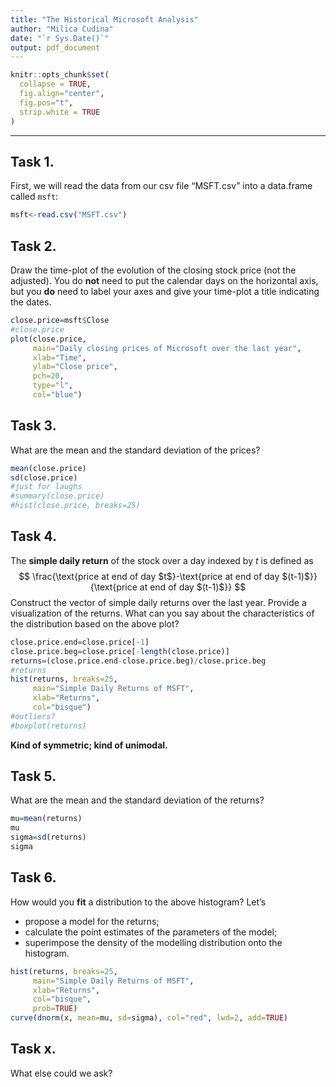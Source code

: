 ```yaml
---
title: "The Historical Microsoft Analysis"
author: "Milica Cudina"
date: "`r Sys.Date()`"
output: pdf_document
---
```

<!-- The author of this template is Dr. Gordan Zitkovic.-->
<!-- The code chunk below contains some settings that will  -->
<!-- make your R code look better in the output pdf file.  -->
<!-- If you are curious about what each option below does, -->
<!-- go to https://yihui.org/knitr/options/ -->
<!-- If not, feel free to disregard everything ...  -->
```r
knitr::opts_chunk$set(
  collapse = TRUE,
  fig.align="center",
  fig.pos="t",
  strip.white = TRUE
)
```
<!-- ... down to here. -->

---

## Task 1. 
First, we will read the data from our csv file "MSFT.csv" into a data.frame called `msft`:

```r
msft<-read.csv("MSFT.csv")
```

## Task 2.
Draw the time-plot of the evolution of the closing stock price (not the adjusted). You do **not** need to put the calendar days on the horizontal axis, but you **do** need to label your axes and give your time-plot a title indicating the dates.   

```r
close.price=msft$Close
#close.price
plot(close.price, 
     main="Daily closing prices of Microsoft over the last year",
     xlab="Time",
     ylab="Close price",
     pch=20, 
     type="l",
     col="blue")
```

## Task 3. 
What are the mean and the standard deviation of the prices?

```r
mean(close.price)
sd(close.price)
#just for laughs
#summary(close.price)
#hist(close.price, breaks=25)
```

## Task 4. 
The **simple daily return** of the stock over a day indexed by $t$ is defined as 
$$
\frac{\text{price at end of day $t$}-\text{price at end of day $(t-1)$}}{\text{price at end of day $(t-1)$}} 
$$
Construct the vector of simple daily returns over the last year. Provide a visualization of the returns. What can you say about the characteristics of the distribution based on the above plot?

```r
close.price.end=close.price[-1]
close.price.beg=close.price[-length(close.price)]
returns=(close.price.end-close.price.beg)/close.price.beg
#returns
hist(returns, breaks=25, 
     main="Simple Daily Returns of MSFT",
     xlab="Returns",
     col="bisque")
#outliers?
#boxplot(returns)
```
**Kind of symmetric; kind of unimodal.**

## Task 5. 
What are the mean and the standard deviation of the returns?

```r
mu=mean(returns)
mu
sigma=sd(returns)
sigma
```

## Task 6. 
How would you **fit** a distribution to the above histogram? Let's 

* propose a model for the returns; 
* calculate the point estimates of the parameters of the model;
* superimpose the density of the modelling distribution onto the histogram. 

```r
hist(returns, breaks=25, 
     main="Simple Daily Returns of MSFT",
     xlab="Returns",
     col="bisque",
     prob=TRUE)
curve(dnorm(x, mean=mu, sd=sigma), col="red", lwd=2, add=TRUE)
```


## Task x. 
What else could we ask? 
